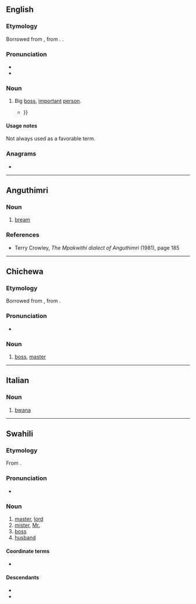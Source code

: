 ==English==

===Etymology===
Borrowed from {{bor|en|sw|bwana||master}}, from {{der|en|ar|أب|أَبُونَا|our father}}. {{doublet|en|abbot}}.

===Pronunciation===
* {{IPA|en|/ˈbwɑːnə/}}
* {{rhymes|en|ɑːnə|s=2}}

===Noun===
{{en-noun}}

# {{lb|en|slang}} Big [[boss]], [[important]] [[person]].
#* {{quote-book|en|year=2005|author={{w|David Foster Wallace}}|title={{w|Consider the Lobster and Other Essays}}|location=New York|publisher=Little, Brown and Company|isbn=9780316156110|page=208|passage=It is Jim C.’s custom always to say ''“Up Simba”'' in a fake-deep '''bwana''' voice as he hefts the camera to his right shoulder {{...}}}}

====Usage notes====
Not always used as a favorable term.

===Anagrams===
* {{anagrams|en|a=aabnw|Waban|ba-wan|bawan|nawab}}

----

==Anguthimri==

===Noun===
{{head|awg|noun}}

# {{lb|awg|Mpakwithi}} [[bream]]

===References===
* Terry Crowley, ''The Mpakwithi dialect of Anguthimri'' (1981), page 185

----

==Chichewa==

===Etymology===
Borrowed from {{bor|ny|sw|bwana||master}}, from {{der|ny|ar|أب|أَبُونَا|our father}}.

===Pronunciation===
* {{ny-IPA|bwána}}

===Noun===
{{ny-noun|bwána|1a}}

# [[boss]], [[master]]

----

==Italian==

===Noun===
{{it-noun|m|#}}

# [[#English|bwana]]

----

==Swahili==

===Etymology===
From {{der|sw|ar|أب|أَبُونَا|our father}}.

===Pronunciation===
* {{audio|sw|Sw-ke-bwana.flac|Audio (Kenya)}}

===Noun===
{{sw-noun|ma}}

# [[master]], [[lord]]
# [[mister]], [[Mr.]]
# [[boss]]
# [[husband]]

====Coordinate terms====
* {{l|sw|bibi}}

====Descendants====
* {{desc|bor=1|ny|bwana}}
* {{desc|bor=1|en|bwana}}